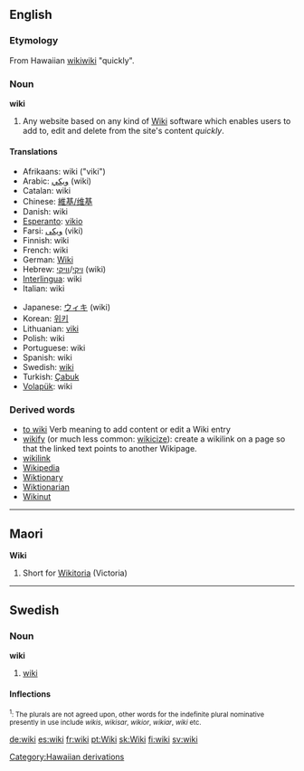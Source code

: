 ==English==
{{wikipedia}}
===Etymology===
From Hawaiian [[wikiwiki]] "quickly".

===Noun===
'''wiki'''
# Any website based on any kind of [[w:Wiki|Wiki]] software which enables users to add to, edit and delete from the site's content ''quickly''.

==== Translations ====
{{top}}
*Afrikaans: wiki ("viki")
*Arabic: [[ويكي]] (wiki)
*Catalan: wiki
*Chinese: [[維基/维基]]
*Danish: wiki
*[[Esperanto]]: [[vikio]]
*Farsi: [[ویكی]] (viki)
*Finnish: wiki
*French: wiki
*German: [[Wiki]] {{n}}
*Hebrew: [[ויקי]]/[[וויקי]] (wiki)
*[[Interlingua]]: wiki
*Italian: wiki
{{mid}}
*Japanese: [[ウィキ]] (wiki)
*Korean: [[위키]]
*Lithuanian: [[viki]]
*Polish: wiki
*Portuguese: wiki
*Spanish: wiki
*Swedish: [[#Swedish|wiki]]
*Turkish: [[Çabuk]]
*[[Volapük]]: wiki
{{bottom}}

===Derived words===
* [[to wiki]] Verb meaning to add content or edit a Wiki entry
* [[wikify]] (or much less common: [[wikicize]]): create a wikilink on a page so that the linked text points to another Wikipage.
* [[wikilink]]
* [[Wikipedia]]
* [[Wiktionary]]
* [[Wiktionarian]]
* [[Wikinut]]

----

==Maori==
'''Wiki'''

# Short for [[Wikitoria]] (Victoria)

-----
==Swedish==
===Noun===
'''wiki'''

#[[#English|wiki]]

====Inflections====
{{sv-noun|gender=Common|wiki|wikin|wikier|wikierna|wikis|wikins|wikiers|wikiernas}}
<small><sup>1</sup>: The plurals are not agreed upon, other words for the indefinite plural nominative presently in use include ''wikis'', ''wikisar'', ''wikior'', ''wikiar'', ''wiki'' etc.</small>

[[Category:Hawaiian derivations]]

[[de:wiki]]
[[es:wiki]]
[[fr:wiki]]
[[pt:Wiki]]
[[sk:Wiki]]
[[fi:wiki]]
[[sv:wiki]]